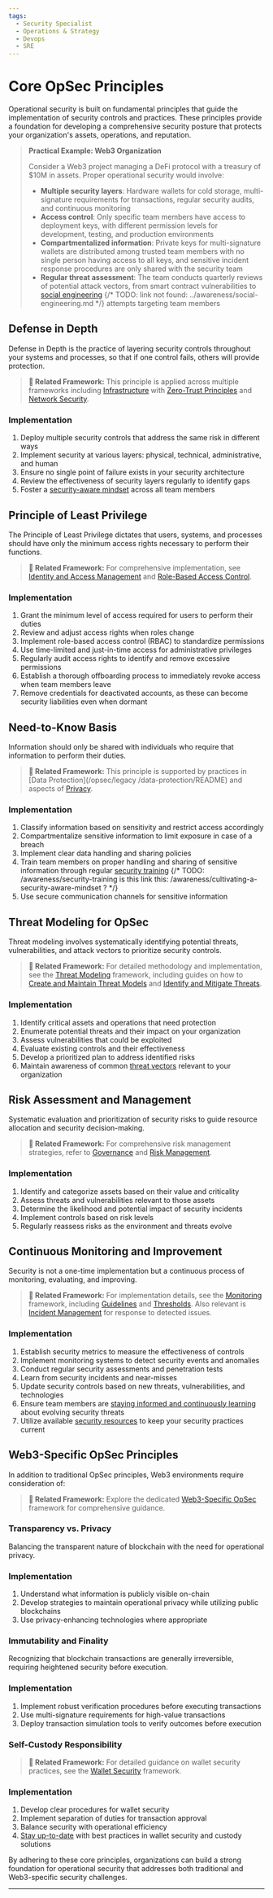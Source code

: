 ```yaml
---
tags:
  - Security Specialist
  - Operations & Strategy
  - Devops
  - SRE
---
```




<TagProvider>
<TagFilter />

# Core OpSec Principles

<TagList tags={frontmatter.tags} />
<AttributionList contributors={frontmatter.contributors} />

Operational security is built on fundamental principles that guide the implementation of security controls and practices. These principles provide a foundation for developing a comprehensive security posture that protects your organization's assets, operations, and reputation.

> **Practical Example: Web3 Organization**
>
> Consider a Web3 project managing a DeFi protocol with a treasury of $10M in assets. Proper operational security would involve:
>
> - **Multiple security layers**: Hardware wallets for cold storage, multi-signature requirements for transactions, regular security audits, and continuous monitoring
> - **Access control**: Only specific team members have access to deployment keys, with different permission levels for development, testing, and production environments
> - **Compartmentalized information**: Private keys for multi-signature wallets are distributed among trusted team members with no single person having access to all keys, and sensitive incident response procedures are only shared with the security team
> - **Regular threat assessment**: The team conducts quarterly reviews of potential attack vectors, from smart contract vulnerabilities to [social engineering]() {/* TODO: link not found: ../awareness/social-engineering.md */} attempts targeting team members

## Defense in Depth

Defense in Depth is the practice of layering security controls throughout your systems and processes, so that if one control fails, others will provide protection.

> **🔗 Related Framework:** This principle is applied across multiple frameworks including [Infrastructure](/infrastructure/README) with [Zero-Trust Principles](/infrastructure/zero-trust-principles) and [Network Security](/infrastructure/network-security).

### Implementation

1. Deploy multiple security controls that address the same risk in different ways
2. Implement security at various layers: physical, technical, administrative, and human
3. Ensure no single point of failure exists in your security architecture
4. Review the effectiveness of security layers regularly to identify gaps
5. Foster a [security-aware mindset](/awareness/cultivating-a-security-aware-mindset) across all team members

## Principle of Least Privilege

The Principle of Least Privilege dictates that users, systems, and processes should have only the minimum access rights necessary to perform their functions.

> **🔗 Related Framework:** For comprehensive implementation, see [Identity and Access Management](/iam/README) and [Role-Based Access Control](/iam/role-based-access-control).

### Implementation

1. Grant the minimum level of access required for users to perform their duties
2. Review and adjust access rights when roles change
3. Implement role-based access control (RBAC) to standardize permissions
4. Use time-limited and just-in-time access for administrative privileges
5. Regularly audit access rights to identify and remove excessive permissions
6. Establish a thorough offboarding process to immediately revoke access when team members leave
7. Remove credentials for deactivated accounts, as these can become security liabilities even when dormant

## Need-to-Know Basis

Information should only be shared with individuals who require that information to perform their duties.

> **🔗 Related Framework:** This principle is supported by practices in [Data Protection](/opsec/legacy /data-protection/README) and aspects of [Privacy](/privacy/README).

### Implementation

1. Classify information based on sensitivity and restrict access accordingly
2. Compartmentalize sensitive information to limit exposure in case of a breach
3. Implement clear data handling and sharing policies
4. Train team members on proper handling and sharing of sensitive information through regular [security training]() {/* TODO: /awareness/security-training is this link this: /awareness/cultivating-a-security-aware-mindset ? */}
5. Use secure communication channels for sensitive information

## Threat Modeling for OpSec

Threat modeling involves systematically identifying potential threats, vulnerabilities, and attack vectors to prioritize security controls.

> **🔗 Related Framework:** For detailed methodology and implementation, see the [Threat Modeling](/threat-modeling/README) framework, including guides on how to [Create and Maintain Threat Models](/threat-modeling/create-maintain-threat-models) and [Identify and Mitigate Threats](/threat-modeling/identity-mitigate-threats).

### Implementation

1. Identify critical assets and operations that need protection
2. Enumerate potential threats and their impact on your organization
3. Assess vulnerabilities that could be exploited
4. Evaluate existing controls and their effectiveness
5. Develop a prioritized plan to address identified risks
6. Maintain awareness of common [threat vectors](/awareness/understanding-threat-vectors) relevant to your organization

## Risk Assessment and Management

Systematic evaluation and prioritization of security risks to guide resource allocation and security decision-making.

> **🔗 Related Framework:** For comprehensive risk management strategies, refer to [Governance](/governance/README) and [Risk Management](/governance/risk-management).

### Implementation

1. Identify and categorize assets based on their value and criticality
2. Assess threats and vulnerabilities relevant to those assets
3. Determine the likelihood and potential impact of security incidents
4. Implement controls based on risk levels
5. Regularly reassess risks as the environment and threats evolve

## Continuous Monitoring and Improvement

Security is not a one-time implementation but a continuous process of monitoring, evaluating, and improving.

> **🔗 Related Framework:** For implementation details, see the [Monitoring](/monitoring/README) framework, including [Guidelines](/monitoring/guidelines) and [Thresholds](/monitoring/thresholds). Also relevant is [Incident Management](/incident-management/README) for response to detected issues.

### Implementation

1. Establish security metrics to measure the effectiveness of controls
2. Implement monitoring systems to detect security events and anomalies
3. Conduct regular security assessments and penetration tests
4. Learn from security incidents and near-misses
5. Update security controls based on new threats, vulnerabilities, and technologies
6. Ensure team members are [staying informed and continuously learning](/awareness/staying-informed-and-continuous-learning) about evolving security threats
7. Utilize available [security resources](/awareness/resources-and-further-reading) to keep your security practices current

## Web3-Specific OpSec Principles

In addition to traditional OpSec principles, Web3 environments require consideration of:

> **🔗 Related Framework:** Explore the dedicated [Web3-Specific OpSec](/opsec/old/web3-specific-opsec/README) framework for comprehensive guidance.

### Transparency vs. Privacy

Balancing the transparent nature of blockchain with the need for operational privacy.

### Implementation

1. Understand what information is publicly visible on-chain
2. Develop strategies to maintain operational privacy while utilizing public blockchains
3. Use privacy-enhancing technologies where appropriate

### Immutability and Finality

Recognizing that blockchain transactions are generally irreversible, requiring heightened security before execution.

### Implementation

1. Implement robust verification procedures before executing transactions
2. Use multi-signature requirements for high-value transactions
3. Deploy transaction simulation tools to verify outcomes before execution

### Self-Custody Responsibility

> **🔗 Related Framework:** For detailed guidance on wallet security practices, see the [Wallet Security](/wallet-security/README) framework.

### Implementation

1. Develop clear procedures for wallet security
2. Implement separation of duties for transaction approval
3. Balance security with operational efficiency
4. [Stay up-to-date](/awareness/staying-informed-and-continuous-learning) with best practices in wallet security and custody solutions

By adhering to these core principles, organizations can build a strong foundation for operational security that addresses both traditional and Web3-specific security challenges.

---

</TagProvider>
<ContributeFooter />
